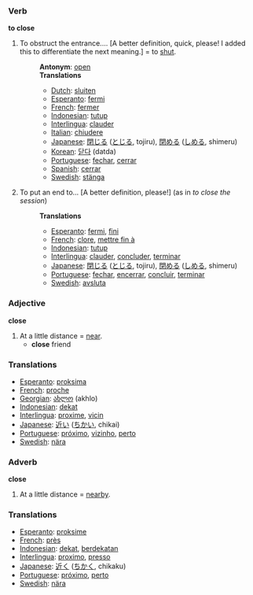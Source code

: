 === Verb ===
'''to close'''

#To obstruct the entrance.... [A better definition, quick, please! I added this to differentiate the next meaning.] = to [[shut]].
#:'''Antonym''': [[open]]
#:'''Translations'''
#:*[[Dutch]]: [[sluiten]]
#:*[[Esperanto]]: [[fermi]]
#:*[[French]]: [[fermer]]
#:*[[Indonesian]]: [[tutup]]
#:*[[Interlingua]]: [[clauder]]
#:*[[Italian]]: [[chiudere]]
#:*[[Japanese]]: [[閉じる]] ([[とじる]], tojiru), [[閉める]] ([[しめる]], shimeru)
#:*[[Korean]]: [[닫다]] (datda)
#:*[[Portuguese]]: [[fechar]], [[cerrar]]
#:*[[Spanish]]: [[cerrar]]
#:*[[Swedish]]: [[stänga]]
#To put an end to... [A better definition, please!] (as in ''to close the session'')
#:'''Translations'''
#:*[[Esperanto]]: [[fermi]], [[fini]]
#:*[[French]]: [[clore]], [[mettre fin à]]
#:*[[Indonesian]]: [[tutup]]
#:*[[Interlingua]]: [[clauder]], [[concluder]], [[terminar]]
#:*[[Japanese]]: [[閉じる]] ([[とじる]], tojiru), [[閉める]] ([[しめる]], shimeru)
#:*[[Portuguese]]: [[fechar]], [[encerrar]], [[concluir]], [[terminar]]
#:*[[Swedish]]: [[avsluta]]

=== Adjective ===
'''close'''

#At a little distance = [[near]].
#* '''close''' friend

=== Translations ===
*[[Esperanto]]: [[proksima]]
*[[French]]: [[proche]]
*[[Georgian]]: [[ახლო]] (akhlo)
*[[Indonesian]]: [[dekat]]
*[[Interlingua]]: [[proxime]], [[vicin]]
*[[Japanese]]: [[近い]] ([[ちかい]], chikai)
*[[Portuguese]]: [[próximo]], [[vizinho]], [[perto]]
*[[Swedish]]: [[nära]]

=== Adverb ===
'''close'''

#At a little distance = [[nearby]].

=== Translations ===
*[[Esperanto]]: [[proksime]]
*[[French]]: [[près]]
*[[Indonesian]]: [[dekat]], [[dekat|berdekatan]]
*[[Interlingua]]: [[proximo]], [[presso]]
*[[Japanese]]: [[近く]] ([[ちかく]], chikaku)
*[[Portuguese]]: [[próximo]], [[perto]]
*[[Swedish]]: [[nära]]
